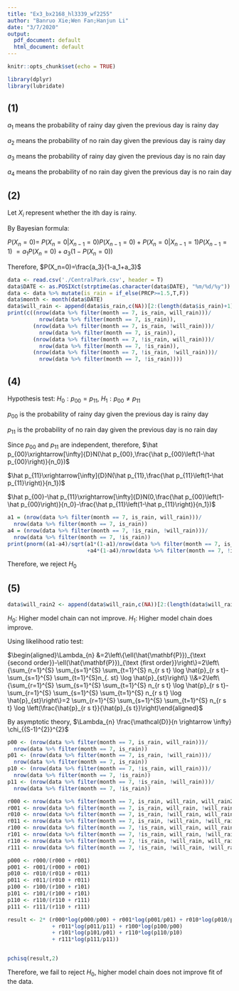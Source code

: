 ```yaml
---
title: "Ex3_bx2168_hl3339_wf2255"
author: "Banruo Xie;Wen Fan;Hanjun Li"
date: "3/7/2020"
output:
  pdf_document: default
  html_document: default
---
```


```r
knitr::opts_chunk$set(echo = TRUE)
```

```r
library(dplyr)
library(lubridate)
```

## (1)


$a_1$ means the probability of rainy day given the previous day is rainy day

$a_2$ means the probability of no rain day given the previous day is rainy day

$a_3$ means the probability of rainy day given the previous day is no rain day

$a_4$ means the probability of no rain day given the previous day is no rain day

## (2)
Let $X_i$ represent whether the ith day is rainy.

By Bayesian formula:

$P(X_n=0)=$
$P(X_n=0|X_{n-1}=0)P(X_{n-1}=0)+P(X_n=0|X_{n-1}=1)P(X_{n-1}=1)$
$= a_1P(X_n=0)+a_3(1-P(X_n=0))$

Therefore, $P(X_n=0)=\frac{a_3}{1-a_1+a_3}$

```r
data <- read.csv('./CentralPark.csv', header = T)
data$DATE <- as.POSIXct(strptime(as.character(data$DATE), "%m/%d/%y"))
data <- data %>% mutate(is_rain = if_else(PRCP>=1.5,T,F))
data$month <- month(data$DATE)
data$will_rain <- append(data$is_rain,c(NA))[2:(length(data$is_rain)+1)]
print(c((nrow(data %>% filter(month == 7, is_rain, will_rain)))/
          nrow(data %>% filter(month == 7, is_rain)),
        (nrow(data %>% filter(month == 7, is_rain, !will_rain)))/
          nrow(data %>% filter(month == 7, is_rain)),
        (nrow(data %>% filter(month == 7, !is_rain, will_rain)))/
          nrow(data %>% filter(month == 7, !is_rain)),
        (nrow(data %>% filter(month == 7, !is_rain, !will_rain)))/
          nrow(data %>% filter(month == 7, !is_rain))))
```

## (4)

Hypothesis test: $H_0: p_{00} = p_{11}$, $H_1:p_{00} \neq p_{11}$

$p_{00}$ is the probability of rainy day given the previous day is rainy day

$p_{11}$ is the probability of no rain day given the previous day is no rain day

Since $p_{00}$ and $p_{11}$ are independent, therefore, 
$\hat p_{00}\xrightarrow[\infty]{D}N(\hat p_{00},\frac{\hat p_{00}\left(1-\hat p_{00}\right)}{n_0})$

$\hat p_{11}\xrightarrow[\infty]{D}N(\hat p_{11},\frac{\hat p_{11}\left(1-\hat p_{11}\right)}{n_1})$

$\hat p_{00}-\hat p_{11}\xrightarrow[\infty]{D}N(0,\frac{\hat p_{00}\left(1-\hat p_{00}\right)}{n_0}-\frac{\hat p_{11}\left(1-\hat p_{11}\right)}{n_1})$

```r
a1 = (nrow(data %>% filter(month == 7, is_rain, will_rain)))/
  nrow(data %>% filter(month == 7, is_rain))
a4 = (nrow(data %>% filter(month == 7, !is_rain, !will_rain)))/
  nrow(data %>% filter(month == 7, !is_rain))
print(pnorm((a1-a4)/sqrt(a1*(1-a1)/nrow(data %>% filter(month == 7, is_rain))
                         +a4*(1-a4)/nrow(data %>% filter(month == 7, !is_rain)))))
```
Therefore, we reject $H_0$

## (5)

```r
data$will_rain2 <- append(data$will_rain,c(NA))[2:(length(data$will_rain)+1)]
```

$H_0$: Higher model chain can not improve.
$H_1$: Higher model chain does improve.

Using likelihood ratio test:

$\begin{aligned}\Lambda_{n} &=2\left\{\ell(\hat{\mathbf{P}})_{\text {second order}}-\ell(\hat{\mathbf{P}})_{\text {first order}}\right\}=2\left\{\sum_{r=1}^{S} \sum_{s=1}^{S} \sum_{t=1}^{S} n_{r s t} \log \hat{p}_{r s t}-\sum_{s=1}^{S} \sum_{t=1}^{S}n_{. st} \log \hat{p}_{st}\right\} \\&=2\left\{\sum_{r=1}^{S} \sum_{s=1}^{S} \sum_{t=1}^{S} n_{r s t} \log \hat{p}_{r s t}-\sum_{r=1}^{S} \sum_{s=1}^{S} \sum_{t=1}^{S} n_{r s t} \log \hat{p}_{st}\right\}=2 \sum_{r=1}^{S} \sum_{s=1}^{S} \sum_{t=1}^{S} n_{r s t} \log \left(\frac{\hat{p}_{r s t}}{\hat{p}_{s t}}\right)\end{aligned}$

By asymptotic theory, 
$\Lambda_{n} \frac{\mathcal{D}}{n \rightarrow \infty} \chi_{(S-1)^{2}}^{2}$ 
```r
p00 <- (nrow(data %>% filter(month == 7, is_rain, will_rain)))/
  nrow(data %>% filter(month == 7, is_rain))
p01 <- (nrow(data %>% filter(month == 7, is_rain, !will_rain)))/
  nrow(data %>% filter(month == 7, is_rain))
p10 <- (nrow(data %>% filter(month == 7, !is_rain, will_rain)))/
  nrow(data %>% filter(month == 7, !is_rain))
p11 <- (nrow(data %>% filter(month == 7, !is_rain, !will_rain)))/
  nrow(data %>% filter(month == 7, !is_rain))

r000 <- nrow(data %>% filter(month == 7, is_rain, will_rain, will_rain2))
r001 <- nrow(data %>% filter(month == 7, is_rain, will_rain, !will_rain2))
r010 <- nrow(data %>% filter(month == 7, is_rain, !will_rain, will_rain2))
r011 <- nrow(data %>% filter(month == 7, is_rain, !will_rain, !will_rain2))
r100 <- nrow(data %>% filter(month == 7, !is_rain, will_rain, will_rain2))
r101 <- nrow(data %>% filter(month == 7, !is_rain, will_rain, !will_rain2))
r110 <- nrow(data %>% filter(month == 7, !is_rain, !will_rain, will_rain2))
r111 <- nrow(data %>% filter(month == 7, !is_rain, !will_rain, !will_rain2))

p000 <- r000/(r000 + r001)
p001 <- r001/(r000 + r001)
p010 <- r010/(r010 + r011)
p011 <- r011/(r010 + r011)
p100 <- r100/(r100 + r101)
p101 <- r101/(r100 + r101)
p110 <- r110/(r110 + r111)
p111 <- r111/(r110 + r111)

result <- 2* (r000*log(p000/p00) + r001*log(p001/p01) + r010*log(p010/p10)
              + r011*log(p011/p11) + r100*log(p100/p00) 
              + r101*log(p101/p01) + r110*log(p110/p10) 
              + r111*log(p111/p11)) 


pchisq(result,2)
```
 Therefore, we fail to reject $H_0$, higher model chain does not improve fit of the data.
